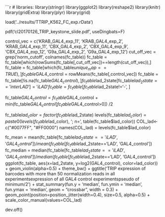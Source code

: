 ```r

# libraries:
library(stringr)
library(ggplot2)
library(reshape2)
library(knitr)
library(gridExtra)
library(plyr)
library(grid)


load('../results/TTRIP_K562_FC_exp.rData')

pdf('cl20170126_TRIP_keystone_slide.pdf', useDingbats=F)

control_vec = c('KRAB_GAL4_exp_11', 'KRAB_GAL4_exp_2', 'KRAB_GAL4_exp_11',
                                              'CBX_GAL4_exp_2', 'CBX_GAL4_exp_9', 'CBX_GAL4_exp_12',
                                              'G9a_GAL4_exp_2', 'G9a_GAL4_exp_12')
cut_off_vec = grep('norm_cutoff', colnames(fc_table))
fc_table = fc_table[which(rowSums(fc_table[,cut_off_vec])==length(cut_off_vec)),]
fc_table = fc_table[which(fc_table$unique_map==TRUE), ]
fc_table$GAL4_control = rowMeans(fc_table[,control_vec])
fc_table = fc_table[!is.na(fc_table$GAL4_control), ]
fc_table$lad_2state[fc_table$lad_2state=='interLAD'] = 'iLAD'
fc_table = fc_table[fc_table$lad_2state!='-', ]

fc_table$GAL4_control = fc_table$GAL4_control + min(fc_table$GAL4_control[fc_table$GAL4_control>0]) /2


fc_table$lad_color = factor(fc_table$lad_2state)
levels(fc_table$lad_color) = paste0(levels(fc_table$lad_color), '; n=', table(fc_table$lad_color)) 
COL_lad<-c("#0077FF", "#FF0000")
names(COL_lad) = levels(fc_table$lad_color)

fc_mean = mean(fc_table[fc_table$lad_2state=='iLAD', 'GAL4_control']) / mean(fc_table[fc_table$lad_2state=='LAD', 'GAL4_control'])
fc_median = median(fc_table[fc_table$lad_2state=='iLAD', 'GAL4_control']) / median(fc_table[fc_table$lad_2state=='LAD', 'GAL4_control'])
ggplot(fc_table, aes(x=lad_2state, y=log2(GAL4_control), color=lad_color)) + 
    geom_violin(alpha=0.5) +
    theme_bw() +
    ggtitle('TRIP expression of barcodes with more than 50 normalization reads in all experiments\nmean expression of all GAL4 control experiments\nadded pseudo of minimum/2') +
    stat_summary(fun.y = 'median', fun.ymin = 'median', fun.ymax = 'median',
                 geom = "crossbar", width = 0.3) +
    geom_point(position=position_jitter(width=0.4), size=0.5, alpha=0.5) + 
    scale_color_manual(values=COL_lad)

dev.off()